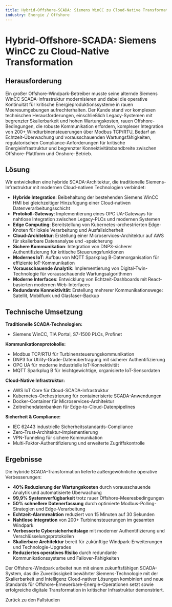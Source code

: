 ```yaml
---
title: Hybrid-Offshore-SCADA: Siemens WinCC zu Cloud-Native Transformation
industry: Energie / Offshore
---
```



# Hybrid-Offshore-SCADA: Siemens WinCC zu Cloud-Native Transformation

## Herausforderung

Ein großer Offshore-Windpark-Betreiber musste seine alternde Siemens WinCC SCADA-Infrastruktur modernisieren und dabei die operative Kontinuität für kritische Energieproduktionssysteme in rauen Meeresumgebungen aufrechterhalten. Der Kunde stand vor komplexen technischen Herausforderungen, einschließlich Legacy-Systemen mit begrenzter Skalierbarkeit und hohen Wartungskosten, rauen Offshore-Bedingungen, die robuste Kommunikation erfordern, komplexer Integration von 200+ Windturbinensteuerungen über Modbus TCP/RTU, Bedarf an Echtzeit-Überwachung und vorausschauenden Wartungsfähigkeiten, regulatorischen Compliance-Anforderungen für kritische Energieinfrastruktur und begrenzter Konnektivitätsbandbreite zwischen Offshore-Plattform und Onshore-Betrieb.

## Lösung

Wir entwickelten eine hybride SCADA-Architektur, die traditionelle Siemens-Infrastruktur mit modernen Cloud-nativen Technologien verbindet:

- **Hybride Integration**: Beibehaltung der bestehenden Siemens WinCC HMI bei gleichzeitiger Hinzufügung einer Cloud-nativen Datenverarbeitungsschicht
- **Protokoll-Gateway**: Implementierung eines OPC UA-Gateways für nahtlose Integration zwischen Legacy-PLCs und modernen Systemen
- **Edge Computing**: Bereitstellung von Kubernetes-orchestrierten Edge-Knoten für lokale Verarbeitung und Ausfallsicherheit
- **Cloud-Architektur**: Erstellung einer Microservices-Architektur auf AWS für skalierbare Datenanalyse und -speicherung
- **Sichere Kommunikation**: Integration von DNP3-sicherer Authentifizierung für kritische Steuerungsfunktionen
- **Modernes IoT**: Aufbau von MQTT Sparkplug B-Datenorganisation für effiziente IoT-Kommunikation
- **Vorausschauende Analytik**: Implementierung von Digital-Twin-Technologie für vorausschauende Wartungsalgorithmen
- **Moderne Interfaces**: Entwicklung von Echtzeit-Dashboards mit React-basierten modernen Web-Interfaces
- **Redundante Konnektivität**: Erstellung mehrerer Kommunikationswege: Satellit, Mobilfunk und Glasfaser-Backup

## Technische Umsetzung

**Traditionelle SCADA-Technologien:**
- Siemens WinCC, TIA Portal, S7-1500 PLCs, Profinet

**Kommunikationsprotokolle:**
- Modbus TCP/RTU für Turbinensteuerungskommunikation
- DNP3 für Utility-Grade-Datenübertragung mit sicherer Authentifizierung
- OPC UA für moderne industrielle IoT-Konnektivität
- MQTT Sparkplug B für leichtgewichtige, organisierte IoT-Sensordaten

**Cloud-Native Infrastruktur:**
- AWS IoT Core für Cloud-SCADA-Infrastruktur
- Kubernetes-Orchestrierung für containerisierte SCADA-Anwendungen
- Docker-Container für Microservices-Architektur
- Zeitreihendatenbanken für Edge-to-Cloud-Datenpipelines

**Sicherheit & Compliance:**
- IEC 62443 industrielle Sicherheitsstandards-Compliance
- Zero-Trust-Architektur-Implementierung
- VPN-Tunneling für sichere Kommunikation
- Multi-Faktor-Authentifizierung und erweiterte Zugriffskontrolle

## Ergebnisse

Die hybride SCADA-Transformation lieferte außergewöhnliche operative Verbesserungen:

- **40% Reduzierung der Wartungskosten** durch vorausschauende Analytik und automatisierte Überwachung
- **99,9% Systemverfügbarkeit** trotz rauer Offshore-Meeresbedingungen
- **50% schnellere Datenerfassung** durch optimierte Modbus-Polling-Strategien und Edge-Verarbeitung
- **Echtzeit-Alarmreaktion** reduziert von 15 Minuten auf 30 Sekunden
- **Nahtlose Integration** von 200+ Turbinensteuerungen im gesamten Windpark
- **Verbesserte Cybersicherheitslage** mit moderner Authentifizierung und Verschlüsselungsprotokollen
- **Skalierbare Architektur** bereit für zukünftige Windpark-Erweiterungen und Technologie-Upgrades
- **Reduziertes operatives Risiko** durch redundante Kommunikationssysteme und Failover-Fähigkeiten

Der Offshore-Windpark arbeitet nun mit einem zukunftsfähigen SCADA-System, das die Zuverlässigkeit bewährter Siemens-Technologie mit der Skalierbarkeit und Intelligenz Cloud-nativer Lösungen kombiniert und neue Standards für Offshore-Erneuerbare-Energie-Operationen setzt sowie erfolgreiche digitale Transformation in kritischer Infrastruktur demonstriert.

<div class="back-link">
  <Link href="/de/case-studies/">Zurück zu den Fallstudien</Link>
</div>
